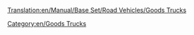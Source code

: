 [[Translation:en/Manual/Base Set/Road Vehicles/Goods Trucks]]
{{ru/Перевод|Goods Trucks| 99}}


{{ru/Дорожное транспортное средство|имя         = Грузовик Balogh
  |изоб        =en/Balogh Goods Truck.png|цена        = 242,500 руб. ($8,774) 
  |скорость    = 48 км/ч
  |обслуж      = 23,300 руб./год
  |разработан  = 1935 год
  |срок        = 15
  |вместимость = 14 ящиков товара
}}
{{ru/Дорожное транспортное средство|имя         = Грузовик Craighead
  |изоб        =en/Craighead Goods Truck.png|цена        = 266,600 руб. ($10,660)  
  |скорость    = 88 км/ч (55 mph)
  |обслуж      = 39,350 руб./год (£787) 
  |разработан  = 1974 год
  |срок        = 15
  |вместимость = 16 ящиков товара
}}
{{ru/Дорожное транспортное средство|имя         = Грузовик Goss
  |изоб        =en/Goss Goods Truck.png|цена        = 287,100 руб. ($11,480)  
  |скорость    = 112 км/ч (70 mph)
  |обслуж      = 56,250 руб./год (£1,125 ($2,250)) 
  |разработан  = 2005 год
  |срок        = 15
  |вместимость = 18 ящиков товара
}}
[[Category:en/Goods Trucks]]